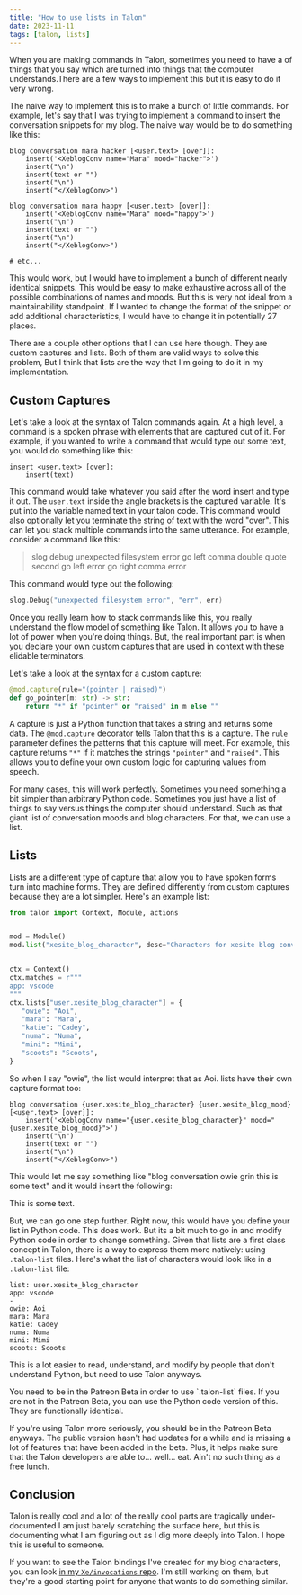 ```yaml
---
title: "How to use lists in Talon"
date: 2023-11-11
tags: [talon, lists]
---
```


When you are making commands in Talon, sometimes you need to have a of things that you say which are turned into things that the computer understands.There are a few ways to implement this but it is easy to do it very wrong.

The naive way to implement this is to make a bunch of little commands. For example, let's say that I was trying to implement a command to insert the conversation snippets for my blog. The naive way would be to do something like this:

```
blog conversation mara hacker [<user.text> [over]]:
    insert('<XeblogConv name="Mara" mood="hacker">')
    insert("\n")
    insert(text or "")
    insert("\n")
    insert("</XeblogConv>")

blog conversation mara happy [<user.text> [over]]:
    insert('<XeblogConv name="Mara" mood="happy">')
    insert("\n")
    insert(text or "")
    insert("\n")
    insert("</XeblogConv>")

# etc...
```

This would work, but I would have to implement a bunch of different nearly identical snippets. This would be easy to make exhaustive across all of the possible combinations of names and moods. But this is very not ideal from a maintainability standpoint. If I wanted to change the format of the snippet or add additional characteristics, I would have to change it in potentially 27 places.

There are a couple other options that I can use here though. They are custom captures and lists. Both of them are valid ways to solve this problem, But I think that lists are the way that I'm going to do it in my implementation.

## Custom Captures

Let's take a look at the syntax of Talon commands again. At a high level, a command is a spoken phrase with elements that are captured out of it. For example, if you wanted to write a command that would type out some text, you would do something like this:

```
insert <user.text> [over]:
    insert(text)
```

This command would take whatever you said after the word insert and type it out. The `user.text` inside the angle brackets is the captured variable. It's put into the variable named text in your talon code. This command would also optionally let you terminate the string of text with the word "over". This can let you stack multiple commands into the same utterance. For example, consider a command like this:

> slog debug unexpected filesystem error go left comma double quote second go left error go right comma error

This command would type out the following:

```go
slog.Debug("unexpected filesystem error", "err", err)
```

Once you really learn how to stack commands like this, you really understand the flow model of something like Talon. It allows you to have a lot of power when you're doing things. But, the real important part is when you declare your own custom captures that are used in context with these elidable terminators.

Let's take a look at the syntax for a custom capture:

```py
@mod.capture(rule="(pointer | raised)")
def go_pointer(m: str) -> str:
    return "*" if "pointer" or "raised" in m else ""
```

A capture is just a Python function that takes a string and returns some data. The `@mod.capture` decorator tells Talon that this is a capture. The `rule` parameter defines the patterns that this capture will meet. For example, this capture returns `"*"` if it matches the strings `"pointer"` and `"raised"`. This allows you to define your own custom logic for capturing values from speech.

For many cases, this will work perfectly. Sometimes you need something a bit simpler than arbitrary Python code. Sometimes you just have a list of things to say versus things the computer should understand. Such as that giant list of conversation moods and blog characters. For that, we can use a list.

## Lists

Lists are a different type of capture that allow you to have spoken forms turn into machine forms. They are defined differently from custom captures because they are a lot simpler. Here's an example list:

```py
from talon import Context, Module, actions


mod = Module()
mod.list("xesite_blog_character", desc="Characters for xesite blog conversations")


ctx = Context()
ctx.matches = r"""
app: vscode
"""
ctx.lists["user.xesite_blog_character"] = {
   "owie": "Aoi",
   "mara": "Mara",
   "katie": "Cadey",
   "numa": "Numa",
   "mini": "Mimi",
   "scoots": "Scoots",
}
```

So when I say "owie", the list would interpret that as Aoi. lists have their own capture format too:

```
blog conversation {user.xesite_blog_character} {user.xesite_blog_mood} [<user.text> [over]]:
    insert('<XeblogConv name="{user.xesite_blog_character}" mood="{user.xesite_blog_mood}">')
    insert("\n")
    insert(text or "")
    insert("\n")
    insert("</XeblogConv>")
```

This would let me say something like "blog conversation owie grin this is some text" and it would insert the following:

<XeblogConv name="Aoi" mood="grin">
  This is some text.
</XeblogConv>

But, we can go one step further. Right now, this would have you define your list in Python code. This does work. But its a bit much to go in and modify Python code in order to change something. Given that lists are a first class concept in Talon, there is a way to express them more natively: using `.talon-list` files. Here's what the list of characters would look like in a `.talon-list` file:

```
list: user.xesite_blog_character
app: vscode
-
owie: Aoi
mara: Mara
katie: Cadey
numa: Numa
mini: Mimi
scoots: Scoots
```

This is a lot easier to read, understand, and modify by people that don't understand Python, but need to use Talon anyways.

<XeblogConv name="Mara" mood="hacker">
You need to be in the Patreon Beta in order to use `.talon-list` files. If you are not in the Patreon Beta, you can use the Python code version of this. They are functionally identical.

If you're using Talon more seriously, you should be in the Patreon Beta anyways. The public version hasn't had updates for a while and is missing a lot of features that have been added in the beta. Plus, it helps make sure that the Talon developers are able to... well... eat. Ain't no such thing as a free lunch.

</XeblogConv>

## Conclusion

Talon is really cool and a lot of the really cool parts are tragically under-documented I am just barely scratching the surface here, but this is documenting what I am figuring out as I dig more deeply into Talon. I hope this is useful to someone.

If you want to see the Talon bindings I've created for my blog characters, you can look [in my `Xe/invocations` repo](https://github.com/Xe/invocations/tree/main/apps/vscode). I'm still working on them, but they're a good starting point for anyone that wants to do something similar.